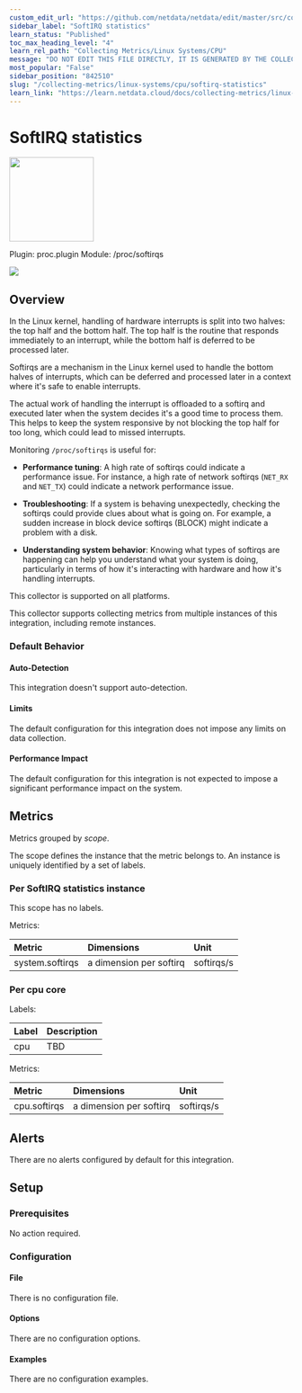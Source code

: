 ```yaml
---
custom_edit_url: "https://github.com/netdata/netdata/edit/master/src/collectors/proc.plugin/metadata.yaml"
sidebar_label: "SoftIRQ statistics"
learn_status: "Published"
toc_max_heading_level: "4"
learn_rel_path: "Collecting Metrics/Linux Systems/CPU"
message: "DO NOT EDIT THIS FILE DIRECTLY, IT IS GENERATED BY THE COLLECTOR'S metadata.yaml FILE"
most_popular: "False"
sidebar_position: "842510"
slug: "/collecting-metrics/linux-systems/cpu/softirq-statistics"
learn_link: "https://learn.netdata.cloud/docs/collecting-metrics/linux-systems/cpu/softirq-statistics"
---
```



# SoftIRQ statistics


<img src="https://netdata.cloud/img/linuxserver.svg" width="150"/>


Plugin: proc.plugin
Module: /proc/softirqs

<img src="https://img.shields.io/badge/maintained%20by-Netdata-%2300ab44" />

## Overview

In the Linux kernel, handling of hardware interrupts is split into two halves: the top half and the bottom half.
The top half is the routine that responds immediately to an interrupt, while the bottom half is deferred to be processed later.

Softirqs are a mechanism in the Linux kernel used to handle the bottom halves of interrupts, which can be
deferred and processed later in a context where it's safe to enable interrupts.

The actual work of handling the interrupt is offloaded to a softirq and executed later when the system
decides it's a good time to process them. This helps to keep the system responsive by not blocking the top
half for too long, which could lead to missed interrupts.

Monitoring `/proc/softirqs` is useful for:

- **Performance tuning**: A high rate of softirqs could indicate a performance issue. For instance, a high
  rate of network softirqs (`NET_RX` and `NET_TX`) could indicate a network performance issue.

- **Troubleshooting**: If a system is behaving unexpectedly, checking the softirqs could provide clues about
  what is going on. For example, a sudden increase in block device softirqs (BLOCK) might indicate a problem
  with a disk.

- **Understanding system behavior**: Knowing what types of softirqs are happening can help you understand what
  your system is doing, particularly in terms of how it's interacting with hardware and how it's handling
  interrupts.




This collector is supported on all platforms.

This collector supports collecting metrics from multiple instances of this integration, including remote instances.


### Default Behavior

#### Auto-Detection

This integration doesn't support auto-detection.

#### Limits

The default configuration for this integration does not impose any limits on data collection.

#### Performance Impact

The default configuration for this integration is not expected to impose a significant performance impact on the system.


## Metrics

Metrics grouped by *scope*.

The scope defines the instance that the metric belongs to. An instance is uniquely identified by a set of labels.



### Per SoftIRQ statistics instance



This scope has no labels.

Metrics:

| Metric | Dimensions | Unit |
|:------|:----------|:----|
| system.softirqs | a dimension per softirq | softirqs/s |

### Per cpu core



Labels:

| Label      | Description     |
|:-----------|:----------------|
| cpu | TBD |

Metrics:

| Metric | Dimensions | Unit |
|:------|:----------|:----|
| cpu.softirqs | a dimension per softirq | softirqs/s |



## Alerts

There are no alerts configured by default for this integration.


## Setup

### Prerequisites

No action required.

### Configuration

#### File

There is no configuration file.
#### Options



There are no configuration options.

#### Examples
There are no configuration examples.


